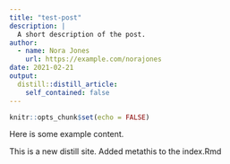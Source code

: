 ```yaml
---
title: "test-post"
description: |
  A short description of the post.
author:
  - name: Nora Jones
    url: https://example.com/norajones
date: 2021-02-21
output:
  distill::distill_article:
    self_contained: false
---
```



```r
knitr::opts_chunk$set(echo = FALSE)
```

Here is some example content.

This is a new distill site. Added metathis to the index.Rmd

